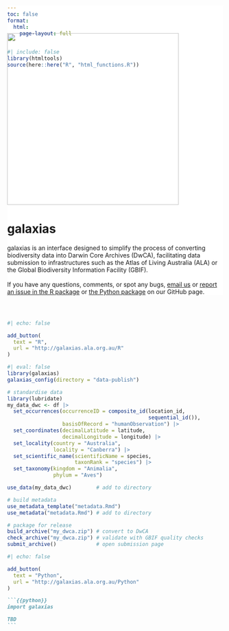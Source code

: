 ```yaml
---
toc: false
format: 
  html:
    page-layout: full
---
```


```r
#| include: false
library(htmltools)
source(here::here("R", "html_functions.R"))
```

::: {.column-screen style="background-color: #FFFFFF; padding-top: 50px; margin-top: -4vh"}

::: {.column-page layout-ncol=2 layout-align=center}

![](images/logo.png){width=400px style='margin-left:auto;margin-right:auto;'}


# galaxias

galaxias is an interface designed to simplify the process of converting biodiversity data into Darwin Core Archives (DwCA), facilitating data submission to infrastructures such as the Atlas of Living Australia (ALA) or the Global Biodiversity Information Facility (GBIF).
<br>
<br>
If you have any questions, comments, or spot any bugs, [email us](mailto:support@ala.org.au) or [report an issue in the R package](https://github.com/AtlasOfLivingAustralia/galaxias) or [the Python package](https://github.com/AtlasOfLivingAustralia/galaxias-python) on our GitHub page.

:::

:::


:::{.column-screen}

:::{.column-page style="padding-top: 30px;"}

::: {.grid}
::: {.g-col-lg-6 .g-col-12}

```r
#| echo: false

add_button(
  text = "R",
  url = "http://galaxias.ala.org.au/R"
)
```




```r
#| eval: false
library(galaxias)
galaxias_config(directory = "data-publish")

# standardise data
library(lubridate)
my_data_dwc <- df |>
  set_occurrences(occurrenceID = composite_id(location_id, 
                                              sequential_id()),
                  basisOfRecord = "humanObservation") |> 
  set_coordinates(decimalLatitude = latitude, 
                  decimalLongitude = longitude) |>
  set_locality(country = "Australia", 
               locality = "Canberra") |>
  set_scientific_name(scientificName = species, 
                      taxonRank = "species") |>
  set_taxonomy(kingdom = "Animalia", 
               phylum = "Aves")

use_data(my_data_dwc)        # add to directory

# build metadata
use_metadata_template("metadata.Rmd")
use_metadata("metadata.Rmd") # add to directory

# package for release
build_archive("my_dwca.zip") # convert to DwCA
check_archive("my_dwca.zip") # validate with GBIF quality checks
submit_archive()             # open submission page
```



:::

::: {.g-col-lg-6 .g-col-12}

```r
#| echo: false

add_button(
  text = "Python",
  url = "http://galaxias.ala.org.au/Python"
)
```

````markdown
```{{python}}
import galaxias

TBD
```

````

:::

:::

:::
:::

